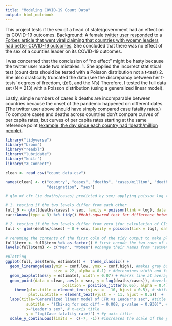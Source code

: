 ```yaml
---
title: "Modeling COVID-19 Count Data"
output: html_notebook
---
```


This project tests if the sex of a head of state/government had an effect on its COVID-19 outcomes.
Background: A female [twitter user responded](https://twitter.com/eawilloughby/status/1249852024067416064) to a [Forbes article that went viral claiming that countries with woemn leaders had better COVID-19 outcomes](https://www.forbes.com/sites/avivahwittenbergcox/2020/04/13/what-do-countries-with-the-best-coronavirus-reponses-have-in-common-women-leaders/). She concluded that there was no effect of the sex of a counties leader on its COVID-19 outcomes.

I was concerned that the conclusion of "no effect" might be hasty because the twitter user made two mistakes:
1. She applied the incorrect statistical test (count data should be tested with a Poisson distribution not a t-test) 
2. She also drastically truncated the data (see the discrepancy between her t-tests' degrees of freedom, t(df), and the N's)
Therefore, I tested the full data set (N = 213) with a Poisson distribution (using a generalized linear model).

Lastly, simple numbers of cases & deaths are incomparable between countries because the onset of the pandemic happened on different dates. (The twitter user above should have simply compared case fatality rates.) To compare cases and deaths across countries don't compare curves of per capita rates, but curves of per capita rates starting at the same reference point [(example, the day since each country had 1death/million people)](https://twitter.com/jonfwilkins/status/1249511124749422593).

```r
library("tidyverse")
library("broom")
library("readxl")
library("lubridate")
library("knitr")
library("XLConnect")
```

```r
clean <- read_csv("count data.csv")

names(clean) <- c("country", "cases", "deaths", "cases/million", "deaths/million", "leader_name",
                  "designation", "sex")

# glm of cfr (ie deaths/cases) predicted by sex; applying poisson log transforms the outcome variable

# 1. testing if the two levels differ from each other
full_0 <- glm((deaths/cases) ~ sex, family = poisson(link = log), data = clean) %>% 
car::Anova(type = 3) %>% tidy() ##chi-squared test for difference between two levels of the factor sex

# 2. testing if the two levels differ from zero (for calculation of CIs)
full <- glm((deaths/cases) ~ 0 + sex, family = poisson(link = log), data = clean) %>% tidy(conf.int = T)

# renaming the contents of the first coln of the tidy output to make plotting easier
full$term <- full$term %>% as.factor() # first encode the two rows of the first coln as factor levels
levels(full$term) <- c("Men", "Women") #change their names from "sexMen" & "sexWomen" to "Men" & "Women"

#plotting
ggplot(full, aes(term, estimate)) +  theme_classic() + 
  geom_linerange(aes(ymin = conf.low, ymax = conf.high), #makes gray boxes equal to length of CI
                     size = 22, alpha = 0.1) + #determines width and fading of boxes
  geom_boxplot(aes(y = estimate), width = 0.07) + #marks line at average values within boxes
  geom_point(data = clean, aes(x = sex, y = log(deaths/cases)), #overlays data points
                         position = position_jitter(0.05), alpha = 0.4) + #jitters and fades data points
    theme(plot.title = element_text(vjust = - 10, hjust = 0.5), # shifts title 
          plot.subtitle = element_text(vjust = - 11, hjust = 0.5))  +  # shifts subtitle 
  labs(title="Generalized linear model of CFR vs Leader's sex", #title
         subtitle = "(Chi-sq for sex diff = 0.008, p-value = 0.930)", #subtitle
         x="Leader's sex", # x-axis title
         y = "log(Case fatality rate)") + #y-axis title
  scale_y_continuous(limits =  c(-7, -1)) #increases the scale of the y-axis
```